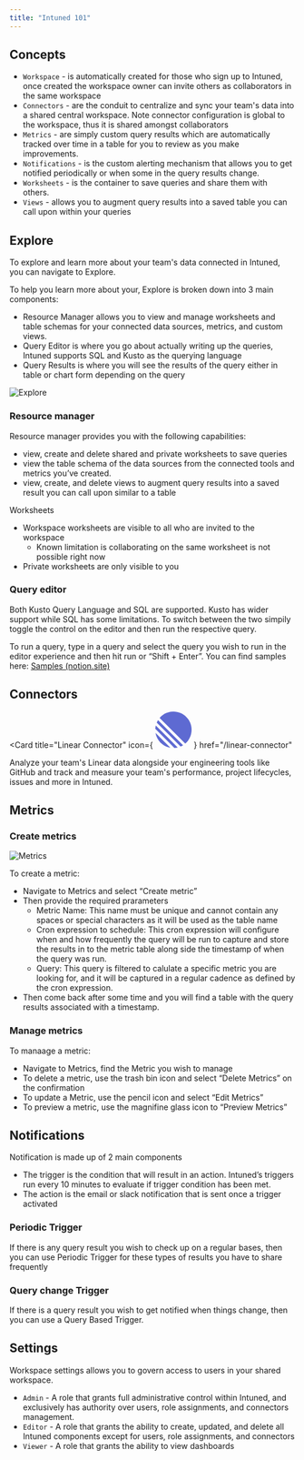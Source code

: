 ```yaml
---
title: "Intuned 101"
---
```


## Concepts

- `Workspace` - is automatically created for those who sign up to Intuned, once created the workspace owner can invite others as collaborators in the same workspace
- `Connectors` - are the conduit to centralize and sync your team's data into a shared central workspace. Note connector configuration is global to the workspace, thus it is shared amongst collaborators
- `Metrics` - are simply custom query results which are automatically tracked over time in a table for you to review as you make improvements.
- `Notifications` - is the custom alerting mechanism that allows you to get notified periodically or when some in the query results change.
- `Worksheets` - is the container to save queries and share them with others.
- `Views` - allows you to augment query results into a saved table you can call upon within your queries

## Explore

To explore and learn more about your team's data connected in Intuned, you can navigate to Explore.

To help you learn more about your, Explore is broken down into 3 main components:

- Resource Manager allows you to view and manage worksheets and table schemas for your connected data sources, metrics, and custom views.
- Query Editor is where you go about actually writing up the queries, Intuned supports SQL and Kusto as the querying language
- Query Results is where you will see the results of the query either in table or chart form depending on the query

<Frame>
  <img class="w-full" src="/images/explore.png" alt="Explore" />
</Frame>

### Resource manager

Resource manager provides you with the following capabilities:

- view, create and delete shared and private worksheets to save queries
- view the table schema of the data sources from the connected tools and metrics you’ve created.
- view, create, and delete views to augment query results into a saved result you can call upon similar to a table

Worksheets

- Workspace worksheets are visible to all who are invited to the workspace
  - Known limitation is collaborating on the same worksheet is not possible right now
- Private worksheets are only visible to you

### Query editor

Both Kusto Query Language and SQL are supported. Kusto has wider support while SQL has some limitations. To switch between the two simpily toggle the control on the editor and then run the respective query.

To run a query, type in a query and select the query you wish to run in the editor experience and then hit run or “Shift + Enter”. You can find samples here: [Samples (notion.site)](https://www.notion.so/Kusto-Samples-56415bdf9f1a482181fe80ca3db6eb5c)

## Connectors

<Card
  title="Linear Connector"
  icon={
    <svg
      width="64"
      height="64"
      viewBox="0 0 64 64"
      fill="#5E6AD2"
      class="h-6 w-6"
      aria-label="Linear Logotype"
    >
      <path d="M0.403013 37.3991L26.6009 63.597C13.2225 61.3356 2.66442 50.7775 0.403013 37.3991Z"></path>
      <path d="M0 30.2868L33.7132 64C35.7182 63.8929 37.6742 63.6013 39.5645 63.142L0.85799 24.4355C0.398679 26.3259 0.10713 28.2818 0 30.2868Z"></path>
      <path d="M2.53593 19.4042L44.5958 61.4641C46.1277 60.8066 47.598 60.0331 48.9956 59.1546L4.84543 15.0044C3.96691 16.402 3.19339 17.8723 2.53593 19.4042Z"></path>
      <path d="M7.69501 11.1447C13.5677 4.32093 22.2677 0 31.9769 0C49.6628 0 64 14.3372 64 32.0231C64 41.7323 59.6791 50.4323 52.8553 56.305L7.69501 11.1447Z"></path>
    </svg>
  }
  href="/linear-connector"
>
  Analyze your team's Linear data alongside your engineering tools like GitHub
  and track and measure your team's performance, project lifecycles, issues and
  more in Intuned.
</Card>

## Metrics

### Create metrics

<Frame>
  <img class="w-full" src="/images/metrics.png" alt="Metrics" />
</Frame>

To create a metric:

- Navigate to Metrics and select “Create metric”
- Then provide the required prarameters
  - Metric Name: This name must be unique and cannot contain any spaces or special characters as it will be used as the table name
  - Cron expression to schedule: This cron expression will configure when and how frequently the query will be run to capture and store the results in to the metric table along side the timestamp of when the query was run.
  - Query: This query is filtered to calulate a specific metric you are looking for, and it will be captured in a regular cadence as defined by the cron expression.
- Then come back after some time and you will find a table with the query results associated with a timestamp.

### Manage metrics

To manaage a metric:

- Navigate to Metrics, find the Metric you wish to manage
- To delete a metric, use the trash bin icon and select “Delete Metrics” on the confirmation
- To update a Metric, use the pencil icon and select “Edit Metrics”
- To preview a metric, use the magnifine glass icon to “Preview Metrics”

## Notifications

Notification is made up of 2 main components

- The trigger is the condition that will result in an action. Intuned’s triggers run every 10 minutes to evaluate if trigger condition has been met.
- The action is the email or slack notification that is sent once a trigger activated

### Periodic Trigger

If there is any query result you wish to check up on a regular bases, then you can use Periodic Trigger for these types of results you have to share frequently

### Query change Trigger

If there is a query result you wish to get notified when things change, then you can use a Query Based Trigger.

## Settings

Workspace settings allows you to govern access to users in your shared workspace. 

- `Admin` - A role that grants full administrative control within Intuned, and exclusively has authority over users, role assignments, and connectors management.
- `Editor` -  A role that grants the ability to create, updated, and delete all Intuned components except for users, role assignments, and connectors 
- `Viewer` - A role that grants the ability to view dashboards
